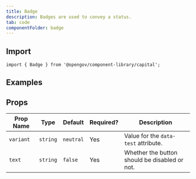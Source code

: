 ```yaml
---
title: Badge
description: Badges are used to convey a status.
tab: code
componentFolder: badge
---
```



## Import
`import { Badge } from '@opengov/component-library/capital';`

## Examples
<ExampleBadgeNeutral />
<ExampleBadgeBright />
<ExampleBadgeStrong />
<ExampleBadgeWarning />
<ExampleBadgePositive />
<ExampleBadgeNegative />

## Props

| Prop Name   | Type       | Default     | Required? | Description |
| ----------- | ---------- | ----------- | --------- | -----------
| `variant`   | `string`   | `neutral`   | Yes       | Value for the `data-test` attribute.
| `text`      | `string`   | `false`     | Yes       | Whether the button should be disabled or not.
